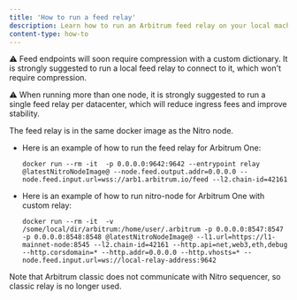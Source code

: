 ```yaml
---
title: 'How to run a feed relay'
description: Learn how to run an Arbitrum feed relay on your local machine.
content-type: how-to
---
```


⚠️ Feed endpoints will soon require compression with a custom dictionary. It is strongly suggested to run a local feed relay to connect to it, which won't require compression.

⚠️ When running more than one node, it is strongly suggested to run a single feed relay per datacenter, which will reduce ingress fees and improve stability.

The feed relay is in the same docker image as the Nitro node.

- Here is an example of how to run the feed relay for Arbitrum One:
  ```shell
  docker run --rm -it  -p 0.0.0.0:9642:9642 --entrypoint relay @latestNitroNodeImage@ --node.feed.output.addr=0.0.0.0 --node.feed.input.url=wss://arb1.arbitrum.io/feed --l2.chain-id=42161
  ```
- Here is an example of how to run nitro-node for Arbitrum One with custom relay:
  ```shell
  docker run --rm -it  -v /some/local/dir/arbitrum:/home/user/.arbitrum -p 0.0.0.0:8547:8547 -p 0.0.0.0:8548:8548 @latestNitroNodeImage@ --l1.url=https://l1-mainnet-node:8545 --l2.chain-id=42161 --http.api=net,web3,eth,debug --http.corsdomain=* --http.addr=0.0.0.0 --http.vhosts=* --node.feed.input.url=ws://local-relay-address:9642
  ```


Note that Arbitrum classic does not communicate with Nitro sequencer, so classic relay is no longer used.